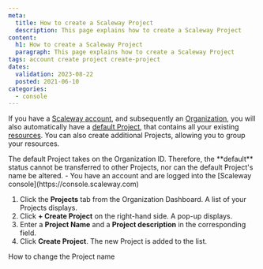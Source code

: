 ```yaml
---
meta:
  title: How to create a Scaleway Project
  description: This page explains how to create a Scaleway Project
content:
  h1: How to create a Scaleway Project
  paragraph: This page explains how to create a Scaleway Project
tags: account create project create-project
dates:
  validation: 2023-08-22
  posted: 2021-06-10
categories:
  - console
---
```


If you have a [Scaleway account](/console/my-account/how-to/create-an-account), and subsequently an [Organization](/identity-and-access-management/iam/concepts/#organization), you will also automatically have a [default Project](/console/my-project/concepts/#default-project), that contains all your existing [resources](/identity-and-access-management/iam/concepts/#resource). You can also create additional Projects, allowing you to group your resources. 

<Macro id="iam-requirements" />

<Message type="note">
  The default Project takes on the Organization ID. Therefore, the **default** status cannot be transferred to other Projects, nor can the default Project's name be altered.
</Message>

<Message type="requirement">
  - You have an account and are logged into the [Scaleway console](https://console.scaleway.com)
</Message>

1. Click the **Projects** tab from the Organization Dashboard. A list of your Projects displays.
2. Click **+ Create Project** on the right-hand side. A pop-up displays.
3. Enter a **Project Name** and a **Project description** in the corresponding field.
4. Click **Create Project**. The new Project is added to the list.


<Navigation title="See Also">
  <NextButton to="/console/my-project/how-to/change-project-name/">How to change the Project name</NextButton>
</Navigation>
